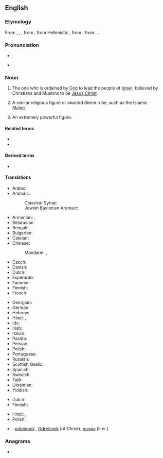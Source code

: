 {{also|Messiah}}
==English==

===Etymology===
From {{der|en|enm|Messyas}}, {{m|enm|Messy}}, {{m|enm|Messie}}, from {{der|en|la|Messias}}, from Hellenistic {{der|en|grc|Μεσσίας}}, from {{der|en|arc|ܡܫܺܝܚܳܐ|tr=məšīḥā}}, from {{der|en|hbo|מָשִׁיחַ||anointed|tr=māšîaḥ}}. {{doublet|en|Masih}}.

===Pronunciation===
* {{enPR|mə-sī'ə}}, {{IPA|en|/məˈsaɪ.ə/}}
* {{rhymes|en|aɪə}}

===Noun===
{{en-noun}}

# {{lb|en|Abrahamic tradition}} The one who is ordained by [[God]] to lead the people of [[Israel]], believed by Christians and Muslims to be [[Jesus Christ]].
# {{lb|en|religion|loosely}} A similar religious figure or awaited divine ruler, such as the Islamic [[Mahdi]].
# {{lb|en|figuratively}} An extremely powerful figure.

====Related terms====
* {{l|en|messianic}}
* {{l|en|Christ}}

====Derived terms====
* {{l|en|messiah complex}}

====Translations====
{{trans-top|ordained to lead the people of Israel}}
* Arabic: {{t|ar|مَسِيح|m}}
* Aramaic:
*: Classical Syriac: {{t|syc|ܡܫܝܚܐ|m|tr=məšīḥā}}
*: Jewish Baylonian Aramaic: {{t|arc|מְשִׁיחָא|m|tr=məšīḥā|sc=Hebr}}
* Armenian: {{t|hy|օծյալ}}, {{t+|hy|մեսիա}}
* Belarusian: {{t|be|месі́я|m}}
* Bengali: {{t|bn|মসিহ}}
* Bulgarian: {{t+|bg|меси́я|m}}
* Catalan: {{t+|ca|messies|m}}
* Chinese:
*: Mandarin: {{t+|cmn|彌賽亞}}, {{t+|cmn|弥赛亚|tr=mísàiyà, mísàiyǎ}}
* Czech: {{t+|cs|mesiáš|m}}
* Danish: {{t|da|messias}}
* Dutch: {{t+|nl|Messias|m}}
* Esperanto: {{t|eo|mesio}}
* Faroese: {{t|fo|messias|m}}
* Finnish: {{t+|fi|messias}}
* French: {{t+|fr|messie|m}}
{{trans-mid}}
* Georgian: {{t|ka|მესია}}
* German: {{t+|de|Messias|m}}
* Hebrew: {{t+|he|מָשִׁיחַ|m|tr=mashíakh}}
* Hindi: {{t+|hi|मसीह|m}}, {{t+|hi|मसीहा|m}}
* Ido: {{t+|io|mesio}}
* Irish: {{t|ga|Meisias|m}}
* Italian: {{t+|it|messia|m}}
* Pashto: {{t|ps|مسيح|m|tr=masíh}}
* Persian: {{t+|fa|مسیح|tr=masih|sc=fa-Arab}}
* Polish: {{t+|pl|mesjasz|m}}
* Portuguese: {{t+|pt|messias|m}}
* Russian: {{t+|ru|месси́я|m}}
* Scottish Gaelic: {{t|gd|mesias|m}}
* Spanish: {{t|es|mesías|m}}
* Swedish: {{t|sv|Messias|c}}
* Tajik: {{t|tg|масеҳ}}
* Ukrainian: {{t|uk|месі́я|m}}
* Yiddish: {{t|yi|משיח|tr=moshiyekh|m}}
{{trans-bottom}}

{{trans-top|an extremely powerful divine figure}}
* Dutch: {{t+|nl|messias|m}}
* Finnish: {{t+|fi|messias}}
{{trans-mid}}
* Hindi: {{t+|hi|मसीह|m}}, {{t+|hi|मसीहा|m}}
* Polish: {{t+|pl|mesjasz|m}}
{{trans-bottom}}

{{checktrans-top}}
* {{ttbc|sl}}: [[odrešenik]] {{g|m}}, [[Odrešenik]] {{g|m}} (of Christ), [[mesija]] {{g|m}} (liter.)
{{trans-mid}}
{{trans-bottom}}

===Anagrams===
* {{anagrams|en|a=aehimss|mashies|sameish|smashie}}